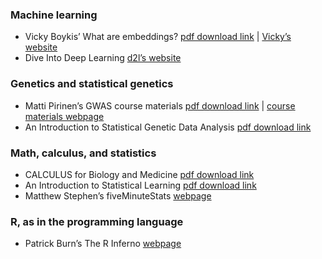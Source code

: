 



### Machine learning
- Vicky Boykis' What are embeddings? <a href="https://www.dropbox.com/scl/fi/b4gumf8oa5cga3au9ndcp/embeddings.pdf?rlkey=97upv5bn72ezcz5s14m5vf4bu&dl=0" target="_blank" rel="noopener noreferrer">pdf download link</a> | <a href="https://vickiboykis.com/what_are_embeddings/" target="_blank" rel="noopener noreferrer">Vicky's website</a><br/>
- Dive Into Deep Learning <a href="https://d2l.ai/" target="_blank" rel="noopener noreferrer">d2l's website</a><br/>

### Genetics and statistical genetics
- Matti Pirinen's GWAS course materials <a href="https://www.dropbox.com/scl/fi/dtqtna71p7br9rl5po4ty/GWAS.pdf?rlkey=5ptf3x7wiwwfcyf8mlixgehnt&dl=0" target="_blank" rel="noopener noreferrer">pdf download link</a> | <a href="https://www.mv.helsinki.fi/home/mjxpirin/GWAS_course/" target="_blank" rel="noopener noreferrer">course materials webpage</a><br/>
- An Introduction to Statistical Genetic Data Analysis <a href="https://www.dropbox.com/scl/fi/9b7jy2ztokbjau682m8bi/Melinda-C.-Mills_-Nicola-Barban_-Felix-C.-Tropf-An-Introduction-to-Statistical-Genetic-Data-Analysis-2020-MIT-Press-libgen.li.pdf?rlkey=bgcigoayym4x05gnbub4qx4ti&dl=0" target="_blank" rel="noopener noreferrer">pdf download link</a>

### Math, calculus, and statistics
- CALCULUS for Biology and Medicine <a href="https://www.dropbox.com/scl/fi/vtjtp651knxarturvjf7q/Claudia-Neuhauser-Marcus-Roper-Calculus-for-Biology-and-Medicine-4th-Edition-0-Pearson-libgen.lc.pdf?rlkey=fn7oe0qwer9nw8v2ysfq4n7lg&dl=0" target="_blank" rel="noopener noreferrer">pdf download link</a><br/>
- An Introduction to Statistical Learning <a href="https://www.dropbox.com/scl/fi/b067ogo292ttwer0pl55s/ISLR-Seventh-Printing.pdf?rlkey=stlqpf8c0xifa9lz93z9ykcx8&dl=0" target="_blank" rel="noopener noreferrer">pdf download link</a>
- Matthew Stephen's fiveMinuteStats <a href="https://stephens999.github.io/fiveMinuteStats/index.html" target="_blank" rel="noopener noreferrer">webpage</a>

### R, as in the programming language
- Patrick Burn's The R Inferno <a href="https://www.burns-stat.com/documents/books/the-r-inferno/" target="_blank" rel="noopener noreferrer">webpage</a><br/>
    